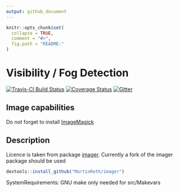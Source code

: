 ```yaml
---
output: github_document
---
```


<!-- README.md is generated from README.Rmd. Please edit that file -->

```r
knitr::opts_chunk$set(
  collapse = TRUE,
  comment = "#>",
  fig.path = "README-"
)
```

# Visibility / Fog Detection

[![Travis-CI Build Status](https://travis-ci.org/MartinRoth/visDec.svg?branch=master)](https://travis-ci.org/MartinRoth/visDec)
[![Coverage Status](https://img.shields.io/codecov/c/github/MartinRoth/visDec/master.svg)](https://codecov.io/github/MartinRoth/visDec?branch=master)
[![Gitter](https://badges.gitter.im/MartinRoth/visDec.svg)](https://gitter.im/MartinRoth/visDec?utm_source=badge&utm_medium=badge&utm_campaign=pr-badge)

## Image capabilities
Do not forget to install [ImageMagick](http://www.imagemagick.org/script/binary-releases.php)

## Description
Licence is taken from package [imager](https://cran.r-project.org/web/packages/imager/index.html). Currently a fork of the imager package should be used

```r
devtools::install_github("MartinRoth/imager")
```



SystemRequirements: GNU make only needed for src/Makevars

